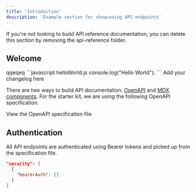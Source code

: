 ```yaml
---
title: 'Introduction'
description: 'Example section for showcasing API endpoints'
---
```


<Note>
  If you're not looking to build API reference documentation, you can delete
  this section by removing the api-reference folder.
</Note>

## Welcome

<CardGroup cols="2">
  <Card title="Card" icon="sparkles" horizontal={1} href="www.baidu.com">
    qqeqeq
  </Card>

  <Card title="Card" icon="sparkles" />
</CardGroup>

<CodeGroup>
  ```javascript helloWorld.js
  console.log("Hello World");
  ```
</CodeGroup>

<Update label="01/21/2025" description="version 1.0">
  Add your changelog here
</Update>

<AccordionGroup>
  <Accordion title="New Accordion" defaultOpen="false" />

  <Accordion title="New Accordion" defaultOpen="false" />

  <Accordion title="New Accordion" defaultOpen="false" />

  <Accordion title="New Accordion" defaultOpen="false" />

  <Accordion title="New Accordion" defaultOpen="false" />
</AccordionGroup>

There are two ways to build API documentation: [OpenAPI](https://mintlify.com/docs/api-playground/openapi/setup) and [MDX components](https://mintlify.com/docs/api-playground/mdx/configuration). For the starter kit, we are using the following OpenAPI specification.

<Card title="Plant Store Endpoints" icon="leaf" href="https://github.com/mintlify/starter/blob/main/api-reference/openapi.json">
  View the OpenAPI specification file
</Card>

## Authentication

All API endpoints are authenticated using Bearer tokens and picked up from the specification file.

```json
"security": [
  {
    "bearerAuth": []
  }
]
```